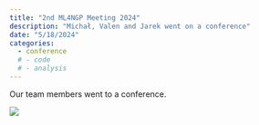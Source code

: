 ```yaml
---
title: "2nd ML4NGP Meeting 2024"
description: "Michał, Valen and Jarek went on a conference"
date: "5/18/2024"
categories:
  - conference
  # - code
  # - analysis
---
```



Our team members went to a conference.

![](../fig/conference/ml4ngp.jpeg)
